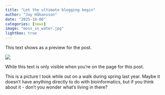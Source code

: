 ```yaml
---
title: "Let the ultimate blogging begin"
author: "Jay Håkansson"
date: "2025-10-06"
categories: [news]
image: "moss_in_water.jpg"
lightbox: true
---
```


This text shows as a preview for the post.

![](moss_in_water.jpg)

While this text is only visible when you're on the page for this post.

This is a picture I took while out on a walk during spring last year.
Maybe it doesn't have anything directly to do with bioinformatics, but if you think about it - don't you wonder what's living in there?
